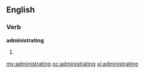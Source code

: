 ==English==

===Verb===
'''administrating'''

# {{present participle of|[[administrate]]}}

[[my:administrating]]
[[oc:administrating]]
[[vi:administrating]]
